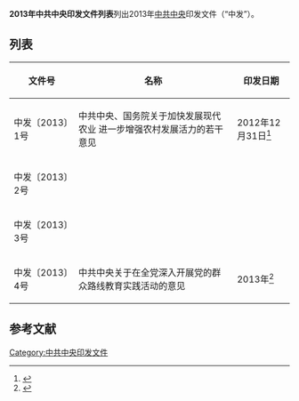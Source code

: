 {{Expand list}}
'''2013年中共中央印发文件列表'''列出2013年[[中共中央|中共中央]]印发文件（“中发”）。

==列表==
{| class="wikitable"
|-
! 文件号 !! 名称 !! 印发日期
|-
| 中发〔2013〕1号 || 中共中央、国务院关于加快发展现代农业 进一步增强农村发展活力的若干意见|| 2012年12月31日<ref>{{Cite web |url=http://news.xinhuanet.com/2013-01/31/c_124307774.htm |title=授权发布：中共中央 国务院关于加快发展现代农业 进一步增强农村发展活力的若干意见，新华网，2013年01月31日 |accessdate=2013年5月27日 |archive-date=2016年8月28日 |archive-url=https://web.archive.org/web/20160828225924/http://news.xinhuanet.com/2013-01/31/c_124307774.htm |dead-url=no }}</ref>
|-
| 中发〔2013〕2号 ||  || 
|-
| 中发〔2013〕3号 ||  || 
|-
| 中发〔2013〕4号 ||中共中央关于在全党深入开展党的群众路线教育实践活动的意见  || 2013年<ref>{{Cite web |url=http://www.sass.cn/news.asp?NewsID=17634 |title=研究生学院传达学习中发〔2013〕4号文件精神，四川省社会科学院，2013-5-27 |accessdate=2013-05-27 |archive-date=2013-06-28 |archive-url=https://archive.is/20130628090519/http://www.sass.cn/news.asp?NewsID=17634 |dead-url=yes }}</ref>
|}

==参考文献==
{{reflist}}

[[Category:中共中央印发文件|Category:中共中央印发文件]]